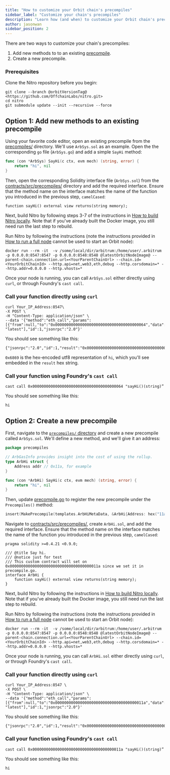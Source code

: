 ```yaml
---
title: "How to customize your Orbit chain's precompiles"
sidebar_label: "Customize your chain's precompiles"
description: "Learn how (and when) to customize your Orbit chain's precompiles"
author: jasonwan
sidebar_position: 2
---
```



<PublicPreviewBannerPartial />

There are two ways to customize your chain's precompiles:

1.  Add new methods to to an existing [precompile][precompile_dir_link].
2.  Create a new precompile.

### Prerequisites

Clone the Nitro repository before you begin:

```shell
git clone --branch @orbitVersionTag@ <https://github.com/OffchainLabs/nitro.git>
cd nitro
git submodule update --init --recursive --force
```

## Option 1: Add new methods to an existing precompile

Using your favorite code editor, open an existing precompile from the [precompiles/][precompile_dir_link] directory. We'll use `ArbSys.sol` as an example. Open the the corresponding `go` file (`ArbSys.go`) and add a simple `SayHi` method:

```go
func (con *ArbSys) SayHi(c ctx, evm mech) (string, error) {
	return "hi", nil
}
```

Then, open the corresponding Solidity interface file (`ArbSys.sol`) from the [contracts/src/precompiles/][precompile_dir_link] directory and add the required interface. Ensure that the method name on the interface matches the name of the function you introduced in the previous step, `camelCased`:

```solidity
function sayHi() external view returns(string memory);
```

Next, build Nitro by following steps 3-7 of the instructions in [How to build Nitro locally](/node-running/how-tos/build-nitro-locally). Note that if you've already built the Docker image, you still need run the last step to rebuild.

Run Nitro by following the instructions (note the instructions provided in [How to run a full node](/node-running/how-tos/running-a-full-node#putting-it-all-together) cannot be used to start an Orbit node):

```shell
docker run --rm -it  -v /some/local/dir/arbitrum:/home/user/.arbitrum -p 0.0.0.0:8547:8547 -p 0.0.0.0:8548:8548 @latestOrbitNodeImage@ --parent-chain.connection.url=<YourParentChainUrl> --chain.id=<YourOrbitChainId> --http.api=net,web3,eth,debug --http.corsdomain=* --http.addr=0.0.0.0 --http.vhosts=*
```

Once your node is running, you can call `ArbSys.sol` either directly using `curl`, or through Foundry's `cast call`.

### Call your function directly using `curl`

```shell
curl Your_IP_Address:8547\
-X POST \
-H "Content-Type: application/json" \
--data '{"method":"eth_call","params":[{"from":null,"to":"0x0000000000000000000000000000000000000064","data":"0x0c49c36c"}, "latest"],"id":1,"jsonrpc":"2.0"}'
```

You should see something like this:

```
{"jsonrpc":"2.0","id":1,"result":"0x000000000000000000000000000000000000000000000000000000000000002000000000000000000000000000000000000000000000000000000000000000026869000000000000000000000000000000000000000000000000000000000000"}
```

`0x6869` is the hex-encoded utf8 representation of `hi`, which you'll see embedded in the `result` hex string.

### Call your function using Foundry's `cast call`

```
cast call 0x0000000000000000000000000000000000000064 "sayHi()(string)”
```

You should see something like this:

```
hi
```

## Option 2: Create a new precompile

First, navigate to the [`precompiles/` directory][precompile_dir_link] and create a new precompile called `ArbSys.sol`. We'll define a new method, and we'll give it an address:

```go
package precompiles

// ArbGasInfo provides insight into the cost of using the rollup.
type ArbHi struct {
	Address addr // 0x11a, for example
}

func (con *ArbHi) SayHi(c ctx, evm mech) (string, error) {
	return "hi", nil
}
```

Then, update [precompile.go][precompile_main_file_link] to register the new precompile under the `Precompiles()` method:

```go
insert(MakePrecompile(templates.ArbHiMetaData, &ArbHi{Address: hex("11a")})) // 0x011a here is an example address
```

Navigate to [contracts/src/precompiles/][precompile_dir_link], create `ArbHi.sol`, and add the required interface. Ensure that the method name on the interface matches the name of the function you introduced in the previous step, `camelCased`:

```solidity
pragma solidity >=0.4.21 <0.9.0;

/// @title Say hi.
/// @notice just for test
/// This custom contract will set on 0x000000000000000000000000000000000000011a since we set it in precompile.go.
interface ArbHi {
    function sayHi() external view returns(string memory);
}
```

Next, build Nitro by following the instructions in [How to build Nitro locally](/node-running/how-tos/build-nitro-locally). Note that if you've already built the Docker image, you still need run the last step to rebuild.

Run Nitro by following the instructions (note the instructions provided in [How to run a full node](/node-running/how-tos/running-a-full-node#putting-it-all-together) cannot be used to start an Orbit node):

```shell
docker run --rm -it  -v /some/local/dir/arbitrum:/home/user/.arbitrum -p 0.0.0.0:8547:8547 -p 0.0.0.0:8548:8548 @latestOrbitNodeImage@ --parent-chain.connection.url=<YourParentChainUrl> --chain.id=<YourOrbitChainId> --http.api=net,web3,eth,debug --http.corsdomain=* --http.addr=0.0.0.0 --http.vhosts=*
```

Once your node is running, you can call `ArbHi.sol` either directly using `curl`, or through Foundry's `cast call`.

### Call your function directly using `curl`

```shell
curl Your_IP_Address:8547 \
-X POST \
-H "Content-Type: application/json" \
--data '{"method":"eth_call","params":[{"from":null,"to":"0x000000000000000000000000000000000000011a","data":"0x0c49c36c"}, "latest"],"id":1,"jsonrpc":"2.0"}'
```

You should see something like this:

```
{"jsonrpc":"2.0","id":1,"result":"0x000000000000000000000000000000000000000000000000000000000000002000000000000000000000000000000000000000000000000000000000000000026869000000000000000000000000000000000000000000000000000000000000"}
```

### Call your function using Foundry's `cast call`

```
cast call 0x000000000000000000000000000000000000011a "sayHi()(string)”
```

You should see something like this:

```
hi
```

<!-- For clarity in the code, we add here all links to github, using "link references" (First the interfaces, and below the implementations) -->

[precompile_dir_link]: https://github.com/OffchainLabs/@nitroRepositorySlug@/blob/@orbitVersionTag@/@nitroPathToPrecompiles@/
[precompile_main_file_link]: https://github.com/OffchainLabs/@nitroRepositorySlug@/blob/@orbitVersionTag@/@nitroPathToPrecompiles@/precompile.go
